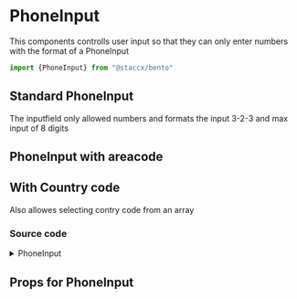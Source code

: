
<Meta title="Components|Forms/Input/PhoneInput" component={PhoneInput}/>


# PhoneInput
This components controlls user input so that they can only enter numbers with the format of a PhoneInput

```javascript
import {PhoneInput} from "@staccx/bento"
```

## Standard PhoneInput
The inputfield only allowed numbers and formats the input 3-2-3 and max input of 8 digits

<Preview>
  <Story name="Standard">
   <PhoneInput id="9852145" />
  </Story>
</Preview>

## PhoneInput with areacode

<Preview>
  <Story name="Standard with areacode">
   <PhoneInput showCountryCode={true} id="9852145" />
  </Story>
</Preview>


## With Country code
Also allowes selecting contry code from an array

### Source code
<details><summary>PhoneInput</summary>
<p>

```bash
import React from "react"
import PropTypes from "prop-types"
import styled from "styled-components"
import Input, { InputPropTypes } from "../Input"
import "cleave.js/dist/addons/cleave-phone.no.js"
import { applyVariants, spacing } from "../../../../theming"
import countries, { NORWAY } from "./countries"
import SelectSimple from "../../SelectSimple/SelectSimple"
import Label from "../../Label/Label"
import themeProps from "./PhoneInput.themeProps"
import { componentCreateFactory } from "../../../../theming/utils/createVariantsFunctionFactory"

/**
 * Input for Phone-numbers.
 * TODO: normalize country code and locale
 */
const PhoneInput = React.forwardRef(
  (
    {
      locale,
      label,
      showCountryCode = false,
      initialCountry = NORWAY,
      initialCountryCode = NORWAY.code,
      onCountryChange,
      ...otherProps
    },
    ref
  ) => {
    return (
      <PhoneInputWrapper {...otherProps}>
        <Label {...otherProps}>{label}</Label>
        <Wrap {...otherProps}>
          {showCountryCode && (
            <CountryCode>
              <SelectSimple
                {...otherProps}
                items={countries}
                itemToString={item => `+${item.code}`}
                itemToKey={item => item.code}
                initialSelectedItem={
                  initialCountryCode
                    ? countries.find(c => c.code === initialCountryCode)
                    : initialCountry
                }
                onChange={country => {
                  if (onCountryChange) {
                    onCountryChange(country)
                  }
                }}
              >
                {countries.map(country => (
                  <option key={country}>{country}</option>
                ))}
              </SelectSimple>
            </CountryCode>
          )}
          <PInput
            type="tel"
            ref={ref}
            options={{
              phone: true,
              phoneRegionCode: locale
            }}
            {...otherProps}
          />
        </Wrap>
      </PhoneInputWrapper>
    )
  }
)

const PhoneInputWrapper = styled.div`
  position: relative;
`

const Wrap = styled.div`
  width: 100%;
  position: relative;
  display: flex;
  align-items: flex-end;
  justify-content: space-between;
  ${applyVariants(themeProps.wrapper)};
`

const CountryCode = styled.div`
  flex-grow: 0.3;
  margin-right: ${spacing.small};
`

const PInput = styled(Input)`
  flex-grow: 1;
  ${applyVariants(themeProps.input)};
`

PhoneInput.propTypes = {
  ...InputPropTypes,
  locale: PropTypes.oneOf(["no"]),
  onChange: PropTypes.func,
  guide: PropTypes.bool,
  id: PropTypes.string.isRequired
}

PhoneInput.defaultProps = {
  locale: "no",
  guide: false
}
PhoneInput.themeProps = themeProps
PhoneInput.createVariants = componentCreateFactory(PhoneInput)

export default PhoneInput

```

</p>
</details>

## Props for PhoneInput
<Props of={PhoneInput} />
